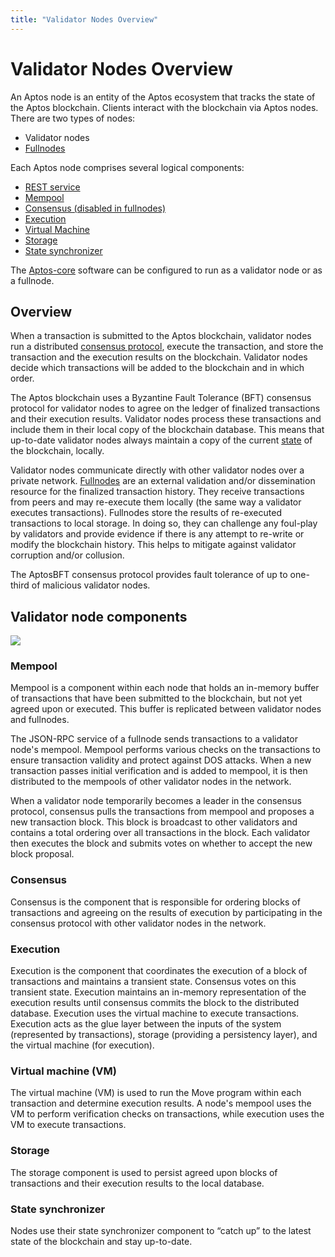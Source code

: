 ```yaml
---
title: "Validator Nodes Overview"
---
```



# Validator Nodes Overview

An Aptos node is an entity of the Aptos ecosystem that tracks the state of the Aptos blockchain. Clients interact with the blockchain via Aptos nodes. There are two types of nodes:

- Validator nodes
- [Fullnodes](./fullnodes.md)

Each Aptos node comprises several logical components:

- [REST service](../reference/glossary.md#rest-service)
- [Mempool](#mempool)
- [Consensus (disabled in fullnodes)](#consensus)
- [Execution](#execution)
- [Virtual Machine](#virtual-machine-vm)
- [Storage](#storage)
- [State synchronizer](#state-synchronizer)

The [Aptos-core](../reference/glossary.md#aptos-core) software can be configured to run as a validator node or as a fullnode.

## Overview

When a transaction is submitted to the Aptos blockchain, validator nodes run a distributed [consensus protocol](../reference/glossary.md#consensus-protocol), execute the transaction, and store the transaction and the execution results on the blockchain. Validator nodes decide which transactions will be added to the blockchain and in which order.

The Aptos blockchain uses a Byzantine Fault Tolerance (BFT) consensus protocol for validator nodes to agree on the ledger of finalized transactions and their execution results. Validator nodes process these transactions and include them in their local copy of the blockchain database. This means that up-to-date validator nodes always maintain a copy of the current [state](../reference/glossary.md#state) of the blockchain, locally.

Validator nodes communicate directly with other validator nodes over a private network. [Fullnodes](./fullnodes.mdx) are an external validation and/or dissemination resource for the finalized transaction history. They receive transactions from peers and may re-execute them locally (the same way a validator executes transactions). Fullnodes store the results of re-executed transactions to local storage. In doing so, they can challenge any foul-play by validators and provide evidence if there is any attempt to re-write or modify the blockchain history. This helps to mitigate against validator corruption and/or collusion.

<Callout type="info">
The AptosBFT consensus protocol provides fault tolerance of up to one-third of malicious validator nodes.
</Callout>

## Validator node components

![](/docs/validator.svg)

### Mempool

Mempool is a component within each node that holds an in-memory buffer of transactions that have been submitted to the blockchain, but not yet agreed upon or executed. This buffer is replicated between validator nodes and fullnodes.

The JSON-RPC service of a fullnode sends transactions to a validator node's mempool. Mempool performs various checks on the transactions to ensure transaction validity and protect against DOS attacks. When a new transaction passes initial verification and is added to mempool, it is then distributed to the mempools of other validator nodes in the network.

When a validator node temporarily becomes a leader in the consensus protocol, consensus pulls the transactions from mempool and proposes a new transaction block. This block is broadcast to other validators and contains a total ordering over all transactions in the block. Each validator then executes the block and submits votes on whether to accept the new block proposal.

### Consensus

Consensus is the component that is responsible for ordering blocks of transactions and agreeing on the results of execution by participating in the consensus protocol with other validator nodes in the network.

### Execution

Execution is the component that coordinates the execution of a block of transactions and maintains a transient state. Consensus votes on this transient state. Execution maintains an in-memory representation of the execution results until consensus commits the block to the distributed database. Execution uses the virtual machine to execute transactions. Execution acts as the glue layer between the inputs of the system (represented by transactions), storage (providing a persistency layer), and the virtual machine (for execution).

### Virtual machine (VM)

The virtual machine (VM) is used to run the Move program within each transaction and determine execution results. A node's mempool uses the VM to perform verification checks on transactions, while execution uses the VM to execute transactions.

### Storage

The storage component is used to persist agreed upon blocks of transactions and their execution results to the local database.

### State synchronizer

Nodes use their state synchronizer component to “catch up” to the latest state of the blockchain and stay up-to-date.
